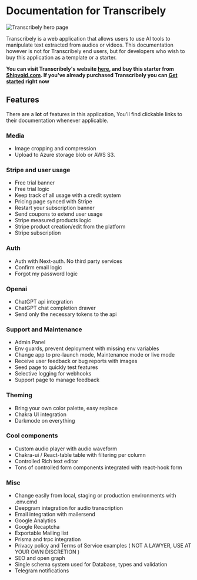 
# Documentation for Transcribely

![Transcribely hero page](/assets/transcribely-hero.jpeg)

Transcribely is a web application that allows users to use AI tools to manipulate text extracted from audios or videos.
This documentation however is not for Transcribely end users, but for developers who wish to buy this application as a template or a starter.

**You can visit Transcribely's website [here](https://transcribely.io.), and buy this starter from [Shipvoid.com](https://shipvoid.com). If you've already purchased Transcribely you can [Get started](/gettingStarted) right now**

## Features

There are a **lot** of features in this application, You'll find clickable links to their documentation whenever applicable.

### Media

- Image cropping and compression
- Upload to Azure storage blob or AWS S3.

### Stripe and user usage

- Free trial banner
- Free trial logic
- Keep track of all usage with a credit system
- Pricing page synced with Stripe
- Restart your subscription banner
- Send coupons to extend user usage
- Stripe measured products logic
- Stripe product creation/edit from the platform
- Stripe subscription

### Auth

- Auth with Next-auth. No third party services
- Confirm email logic
- Forgot my password logic

### Openai

- ChatGPT api integration
- ChatGPT chat completion drawer
- Send only the necessary tokens to the api

### Support and Maintenance

- Admin Panel
- Env guards, prevent deployment with missing env variables
- Change app to pre-launch mode, Maintenance mode or live mode
- Receive user feedback or bug reports with images
- Seed page to quickly test features
- Selective logging for webhooks
- Support page to manage feedback

### Theming

- Bring your own color palette, easy replace
- Chakra UI integration
- Darkmode on everything

### Cool components

- Custom audio player with audio waveform
- Chakra-ui / React-table table with filtering per column
- Controlled Rich text editor
- Tons of controlled form components integrated with react-hook form

### Misc

- Change easily from local, staging or production environments with .env.cmd
- Deepgram integration for audio transcription
- Email integration with mailersend
- Google Analytics
- Google Recaptcha
- Exportable Mailing list
- Prisma and trpc integration
- Privacy policy and Terms of Service examples ( NOT A LAWYER, USE AT YOUR OWN DISCRETION )
- SEO and open graph
- Single schema system used for Database, types and validation
- Telegram notifications

